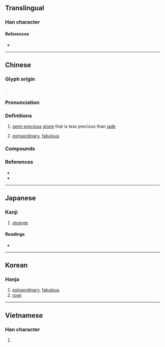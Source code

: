 {{character info}}
==Translingual==

===Han character===
{{Han char|rn=96|rad=玉|as=10|sn=14|four=16113|canj=MGHUI|ids=⿰𤣩鬼}}

====References====
* {{Han ref|kx=0739.160|dkj=21164|dj=1149.210|hdz=21127.060|uh=7470|ud=29808|bh=BAC0|bd=47808}}

----

==Chinese==
{{zh-forms|alt=瓌,璝}}

===Glyph origin===
{{Han etym}}
{{Han compound|玉|alt1=𤣩|鬼|ls=psc|c1=s|t1=jade|c2=p}}.

===Pronunciation===
{{zh-pron
|m=guī
|c=gwai1,gwai3
|j=gui3
|mn=ml:kui/kùi
|mn_note=kui - literary; kùi - vernacular (俗)
|mn-t=gui1/gui3
|mc=y
|oc=y
|cat=n,a
}}

===Definitions===
{{zh-hanzi}}

# {{zh-obsolete}} [[semi-precious]] [[stone]] that is less precious than [[jade]]
# {{zh-obsolete}} [[extraordinary]], [[fabulous]]
#: {{zh-x|瑰寶|treasure}}

===Compounds===
{{zh-der|奇文瑰句|奇節瑰行|玫瑰|玫瑰紅|玫瑰花|瑰儒|瑰奇|瑰姿|瑰寶|瑰岸|瑰怪|瑰意琦行|瑰瑋|瑰異|瑰禽怪獸|瑰詭|瑰逸|瑰邁|瑰麗|瓊瑰|節行瑰奇|迷你玫瑰|玫瑰灣}}

===References===
* {{R:yue:Hanzi}}
* {{R:twedu|A02597}}

----

==Japanese==

===Kanji===
{{ja-kanji|grade=|rs=玉10}}

# [[strange]]

====Readings====
* {{ja-readings
|goon=け
|kanon=かい
|kun=たま-, めずら-し.い
|nanori=
}}

----

==Korean==

===Hanja===
{{ko-hanja|hangeul=괴|eumhun=|rv=goe|mr=koe|y=koy}}

# [[extraordinary]], [[fabulous]]
# [[rose]]

----

==Vietnamese==

===Han character===
{{vi-readings|reading=côi, khôi|rs=玉10}}

# {{rfdef|vi|sort=玉10}}